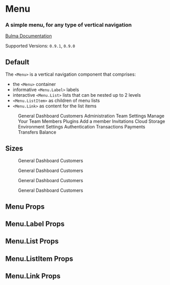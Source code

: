 

<Meta title="Components/Menu" component={Menu} />

# Menu

### A simple **menu**, for any type of vertical navigation

[Bulma Documentation](https://bulma.io/documentation/components/menu/)

Supported Versions: `0.9.1`, `0.9.0`

## Default

The `<Menu>` is a vertical navigation component that comprises:

- the `<Menu>` container
- informative `<Menu.Label>` labels
- interactive `<Menu.List>` lists that can be nested up to 2 levels
- `<Menu.ListItem>` as children of menu lists
- `<Menu.Link>` as content for the list items

<Canvas>
  <Story name="Default">
    <Menu>
      <Menu.Label>General</Menu.Label>
      <Menu.List>
        <Menu.ListItem>
          <Menu.Link>Dashboard</Menu.Link>
        </Menu.ListItem>
        <Menu.ListItem>
          <Menu.Link>Customers</Menu.Link>
        </Menu.ListItem>
      </Menu.List>
      <Menu.Label>Administration</Menu.Label>
      <Menu.List>
        <Menu.ListItem>
          <Menu.Link>Team Settings</Menu.Link>
        </Menu.ListItem>
        <Menu.ListItem>
          <Menu.Link active>Manage Your Team</Menu.Link>
          <Menu.List>
            <Menu.ListItem>
              <Menu.Link>Members</Menu.Link>
            </Menu.ListItem>
            <Menu.ListItem>
              <Menu.Link>Plugins</Menu.Link>
            </Menu.ListItem>
            <Menu.ListItem>
              <Menu.Link>Add a member</Menu.Link>
            </Menu.ListItem>
          </Menu.List>
        </Menu.ListItem>
        <Menu.ListItem>
          <Menu.Link>Invitations</Menu.Link>
        </Menu.ListItem>
        <Menu.ListItem>
          <Menu.Link>Cloud Storage Environment Settings</Menu.Link>
        </Menu.ListItem>
        <Menu.ListItem>
          <Menu.Link>Authentication</Menu.Link>
        </Menu.ListItem>
      </Menu.List>
      <Menu.Label>Transactions</Menu.Label>
      <Menu.List>
        <Menu.ListItem>
          <Menu.Link>Payments</Menu.Link>
        </Menu.ListItem>
        <Menu.ListItem>
          <Menu.Link>Transfers</Menu.Link>
        </Menu.ListItem>
        <Menu.ListItem>
          <Menu.Link>Balance</Menu.Link>
        </Menu.ListItem>
      </Menu.List>
    </Menu>
  </Story>
</Canvas>

## Sizes

<Canvas>
  <Story name="Sizes">
    <Block>
      <Menu size="small">
        <Menu.Label>General</Menu.Label>
        <Menu.List>
          <Menu.ListItem>
            <Menu.Link>Dashboard</Menu.Link>
          </Menu.ListItem>
          <Menu.ListItem>
            <Menu.Link>Customers</Menu.Link>
          </Menu.ListItem>
        </Menu.List>
      </Menu>
    </Block>
    <Block>
      <Menu>
        <Menu.Label>General</Menu.Label>
        <Menu.List>
          <Menu.ListItem>
            <Menu.Link>Dashboard</Menu.Link>
          </Menu.ListItem>
          <Menu.ListItem>
            <Menu.Link>Customers</Menu.Link>
          </Menu.ListItem>
        </Menu.List>
      </Menu>
    </Block>
    <Block>
      <Menu size="medium">
        <Menu.Label>General</Menu.Label>
        <Menu.List>
          <Menu.ListItem>
            <Menu.Link>Dashboard</Menu.Link>
          </Menu.ListItem>
          <Menu.ListItem>
            <Menu.Link>Customers</Menu.Link>
          </Menu.ListItem>
        </Menu.List>
      </Menu>
    </Block>
    <Block>
      <Menu size="large">
        <Menu.Label>General</Menu.Label>
        <Menu.List>
          <Menu.ListItem>
            <Menu.Link>Dashboard</Menu.Link>
          </Menu.ListItem>
          <Menu.ListItem>
            <Menu.Link>Customers</Menu.Link>
          </Menu.ListItem>
        </Menu.List>
      </Menu>
    </Block>
  </Story>
</Canvas>

## Menu Props

<ArgsTable of={Menu} />

## Menu.Label Props

<ArgsTable of={Menu.Label} />

## Menu.List Props

<ArgsTable of={Menu.List} />

## Menu.ListItem Props

<ArgsTable of={Menu.ListItem} />

## Menu.Link Props

<ArgsTable of={Menu.Link} />

